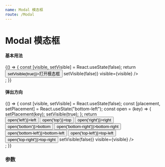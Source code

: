 ```yaml
---
name: Modal 模态框
route: /Modal
---
```



# Modal 模态框

#### 基本用法
<Playground>
  {() => {
    const [visible, setVisible] = React.useState(false);
    return <div>
    <Button type="primary" onClick={()=>setVisible(true)}>打开模态框</Button>
    <Modal onClose={()=>setVisible(false)} visible={visible} />
    </div>;
  }}
</Playground>

#### 弹出方向
<Playground>
  {() => {
    const [visible, setVisible] = React.useState(false);
    const [placement, setPlacement] = React.useState("bottom-left");
    const open = (key) => {
       setPlacement(key);
       setVisible(true);
    };
    return <div>
    <Space>
    <Button onClick={()=>open('left')}>left</Button>
    <Button onClick={()=>open('top')}>top</Button>
    <Button onClick={()=>open('right')}>right</Button>
    <Button onClick={()=>open('bottom')}>bottom</Button>
    <Button onClick={()=>open('bottom-right')}>bottom-right</Button>
    <Button onClick={()=>open('bottom-left')}>bottom-left</Button>
    <Button onClick={()=>open('top-left')}>top-left</Button>
    <Button onClick={()=>open('top-right')}>top-right</Button>
    </Space>
    <Modal placement={placement} onClose={()=>setVisible(false)} visible={visible} />
    </div>;
  }}
</Playground>

### 参数

<Props of={Modal} />
